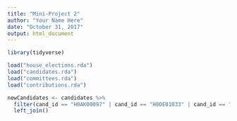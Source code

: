 ```yaml
---
title: "Mini-Project 2"
author: "Your Name Here"
date: "October 31, 2017"
output: html_document
---
```


```r
library(tidyverse)
```

```r
load("house_elections.rda")
load("candidates.rda")
load("committees.rda")
load("contributions.rda")
```

```r
newCandidates <- candidates %>%
  filter(cand_id == "H0AK00097" | cand_id == "H0DE01033" | cand_id == "H0MT00074" | cand_id == "H0ND00135" | cand_id == "H0ND01026") %>%
  left_join()
```